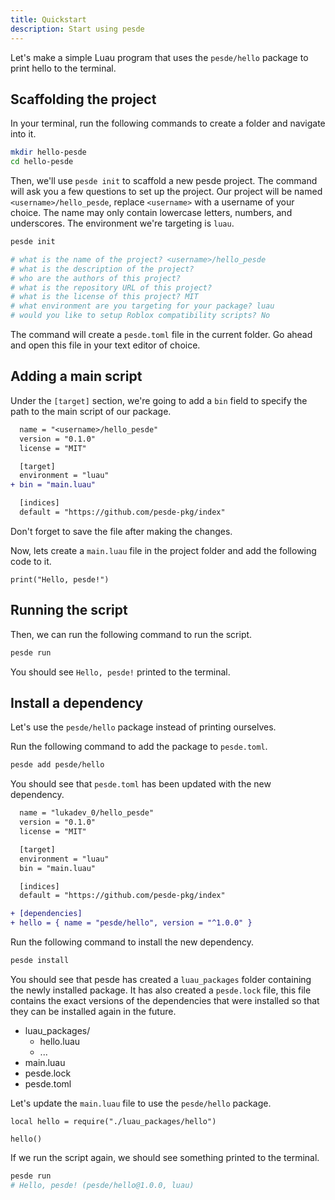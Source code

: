 ```yaml
---
title: Quickstart
description: Start using pesde
---
```



Let's make a simple Luau program that uses the `pesde/hello` package to print
hello to the terminal.

## Scaffolding the project

In your terminal, run the following commands to create a folder and navigate
into it.

```sh
mkdir hello-pesde
cd hello-pesde
```

Then, we'll use `pesde init` to scaffold a new pesde project. The command will
ask you a few questions to set up the project. Our project will be named
`<username>/hello_pesde`, replace `<username>` with a username of your choice.
The name may only contain lowercase letters, numbers, and underscores. The
environment we're targeting is `luau`.

```sh
pesde init

# what is the name of the project? <username>/hello_pesde
# what is the description of the project?
# who are the authors of this project?
# what is the repository URL of this project?
# what is the license of this project? MIT
# what environment are you targeting for your package? luau
# would you like to setup Roblox compatibility scripts? No
```

The command will create a `pesde.toml` file in the current folder. Go ahead
and open this file in your text editor of choice.

## Adding a main script

Under the `[target]` section, we're going to add a `bin` field to specify
the path to the main script of our package.

```diff lang="toml" title="pesde.toml"
  name = "<username>/hello_pesde"
  version = "0.1.0"
  license = "MIT"

  [target]
  environment = "luau"
+ bin = "main.luau"

  [indices]
  default = "https://github.com/pesde-pkg/index"
```

Don't forget to save the file after making the changes.

Now, lets create a `main.luau` file in the project folder and add the following
code to it.

```luau title="main.luau"
print("Hello, pesde!")
```

## Running the script

Then, we can run the following command to run the script.

```sh
pesde run
```

You should see `Hello, pesde!` printed to the terminal.

## Install a dependency

Let's use the `pesde/hello` package instead of printing ourselves.

Run the following command to add the package to `pesde.toml`.

```sh
pesde add pesde/hello
```

You should see that `pesde.toml` has been updated with the new dependency.

```diff lang="toml" title="pesde.toml"
  name = "lukadev_0/hello_pesde"
  version = "0.1.0"
  license = "MIT"

  [target]
  environment = "luau"
  bin = "main.luau"

  [indices]
  default = "https://github.com/pesde-pkg/index"

+ [dependencies]
+ hello = { name = "pesde/hello", version = "^1.0.0" }
```

Run the following command to install the new dependency.

```sh
pesde install
```

You should see that pesde has created a `luau_packages` folder containing the
newly installed package. It has also created a `pesde.lock` file, this file
contains the exact versions of the dependencies that were installed so that
they can be installed again in the future.

<FileTree>

- luau_packages/
  - hello.luau
  - ...
- main.luau
- pesde.lock
- pesde.toml

</FileTree>

Let's update the `main.luau` file to use the `pesde/hello` package.

```luau title="main.luau"
local hello = require("./luau_packages/hello")

hello()
```

If we run the script again, we should see something printed to the terminal.

```sh
pesde run
# Hello, pesde! (pesde/hello@1.0.0, luau)
```
